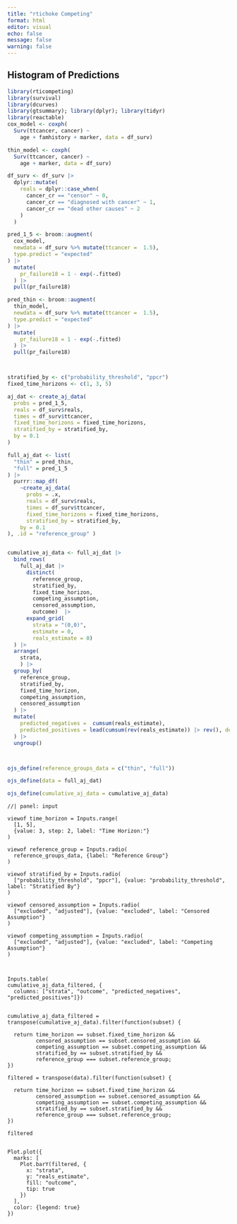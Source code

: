 ```yaml
---
title: "rtichoke Competing"
format: html
editor: visual
echo: false
message: false
warning: false
---
```


## Histogram of Predictions

```r
library(rticompeting)
library(survival)
library(dcurves)
library(gtsummary); library(dplyr); library(tidyr)
library(reactable)
cox_model <- coxph(
  Surv(ttcancer, cancer) ~
    age + famhistory + marker, data = df_surv)

thin_model <- coxph(
  Surv(ttcancer, cancer) ~
    age + marker, data = df_surv)

df_surv <- df_surv |>
  dplyr::mutate(
    reals = dplyr::case_when(
      cancer_cr == "censor" ~ 0,
      cancer_cr == "diagnosed with cancer" ~ 1,
      cancer_cr == "dead other causes" ~ 2
    )
  )

pred_1_5 <- broom::augment(
  cox_model, 
  newdata = df_surv %>% mutate(ttcancer =  1.5),
  type.predict = "expected"
) |> 
  mutate(
    pr_failure18 = 1 - exp(-.fitted)
  ) |>
  pull(pr_failure18)

pred_thin <- broom::augment(
  thin_model, 
  newdata = df_surv %>% mutate(ttcancer =  1.5),
  type.predict = "expected"
) |> 
  mutate(
    pr_failure18 = 1 - exp(-.fitted)
  ) |>
  pull(pr_failure18)



stratified_by <- c("probability_threshold", "ppcr")
fixed_time_horizons <- c(1, 3, 5)

aj_dat <- create_aj_data(
  probs = pred_1_5,
  reals = df_surv$reals,
  times = df_surv$ttcancer,
  fixed_time_horizons = fixed_time_horizons,
  stratified_by = stratified_by,
  by = 0.1
) 

full_aj_dat <- list(
  "thin" = pred_thin,
  "full" = pred_1_5
) |> 
  purrr::map_df(
    ~create_aj_data(
      probs = .x,
      reals = df_surv$reals,
      times = df_surv$ttcancer,
      fixed_time_horizons = fixed_time_horizons,
      stratified_by = stratified_by,
    by = 0.1
), .id = "reference_group" )


cumulative_aj_data <- full_aj_dat |> 
  bind_rows(
    full_aj_dat |> 
      distinct(
        reference_group,
        stratified_by, 
        fixed_time_horizon, 
        competing_assumption, 
        censored_assumption,
        outcome)  |> 
      expand_grid(
        strata = "(0,0)",
        estimate = 0,
        reals_estimate = 0)
  ) |> 
  arrange(
    strata,
    ) |> 
  group_by(
    reference_group,
    stratified_by,
    fixed_time_horizon,
    competing_assumption,
    censored_assumption
  ) |> 
  mutate(
    predicted_negatives =  cumsum(reals_estimate),
    predicted_positives = lead(cumsum(rev(reals_estimate)) |> rev(), default = 0),
  ) |> 
  ungroup() 




```

```r
ojs_define(reference_groups_data = c("thin", "full"))

ojs_define(data = full_aj_dat)

ojs_define(cumulative_aj_data = cumulative_aj_data)
```

```ojs
//| panel: input

viewof time_horizon = Inputs.range(
  [1, 5], 
  {value: 3, step: 2, label: "Time Horizon:"}
)

viewof reference_group = Inputs.radio(
  reference_groups_data, {label: "Reference Group"}
)

viewof stratified_by = Inputs.radio(
  ["probability_threshold", "ppcr"], {value: "probability_threshold", label: "Stratified By"}
)

viewof censored_assumption = Inputs.radio(
  ["excluded", "adjusted"], {value: "excluded", label: "Censored Assumption"}
)

viewof competing_assumption = Inputs.radio(
  ["excluded", "adjusted"], {value: "excluded", label: "Competing Assumption"}
)



```

```ojs
Inputs.table(
cumulative_aj_data_filtered, {
  columns: ["strata", "outcome", "predicted_negatives", "predicted_positives"]})


```

<!-- ```{r} -->

<!-- reactable::reactable( -->

<!--   cumulative_aj_data, -->

<!--   columns = list( -->

<!--     reference_group = reactable::colDef( -->

<!--       filterMethod = filterIncludesValue -->

<!--     ) -->

<!--   ), -->

<!--   elementId = 'tbl' -->

<!--   ) -->

<!-- ``` -->

<!-- ```{ojs} -->

<!-- Reactable.setFilter('tbl', 'reference_group', reference_group) -->

<!-- ``` -->

```ojs

cumulative_aj_data_filtered = transpose(cumulative_aj_data).filter(function(subset) {

  return time_horizon == subset.fixed_time_horizon &&
         censored_assumption == subset.censored_assumption &&
         competing_assumption == subset.competing_assumption &&
         stratified_by == subset.stratified_by && 
         reference_group === subset.reference_group;
})

filtered = transpose(data).filter(function(subset) {

  return time_horizon == subset.fixed_time_horizon &&
         censored_assumption == subset.censored_assumption &&
         competing_assumption == subset.competing_assumption &&
         stratified_by == subset.stratified_by && 
         reference_group === subset.reference_group;
})

filtered


```

```ojs

  
Plot.plot({
  marks: [
    Plot.barY(filtered, { 
      x: "strata", 
      y: "reals_estimate", 
      fill: "outcome", 
      tip: true 
    })
  ],
  color: {legend: true}
})

```
